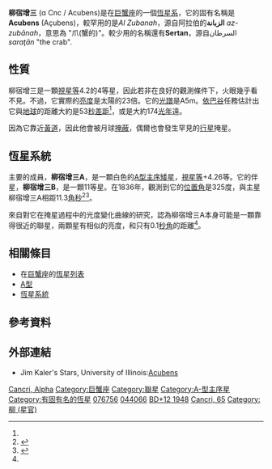 {{Starbox begin |
| name=柳宿增三，巨蟹座α，Acubens }}
{{Starbox image |
| image =[[Image:Cancer_constellation_map.png|250px]] 
| caption = 柳宿增三(Acubens)是巨蟹座α星
}} 
{{Starbox observe
| epoch = [[J2000.0|J2000.0]]
| equinox = [[J2000.0|J2000.0]] ([[國際天球参考系統|ICRS]])
| constell = [[巨蟹座|巨蟹座]]
| 星官 = 柳 ([[柳宿|柳宿]])
|ra={{RA|08|58|29.2217}}<ref name="sb0">{{cite web
| url =http://simbad.u-strasbg.fr/simbad/sim-id?Ident=NSV+4327&NbIdent=1&Radius=2&Radius.unit=arcmin&submit=submit+id
| title =SIMBAD query result: alf Cnc -- Variable Star
| publisher =Centre de Données astronomiques de Strasbourg
| accessdate =2009-09-20
| archive-date =2016-03-04
| archive-url =https://web.archive.org/web/20160304211548/http://simbad.u-strasbg.fr/simbad/sim-id?Ident=NSV+4327&NbIdent=1&Radius=2&Radius.unit=arcmin&submit=submit+id
| dead-url =no
}}</ref>
| dec = {{DEC|+11|51|27.723}}<ref name=sb0 />
| appmag_v=4.20 to 4.27<ref name=nsv1>NSV 4327, database entry, [http://www.sai.msu.su/groups/cluster/gcvs/gcvs/nsv/nsv.dat New Catalogue of Suspected Variable Stars, the improved version] {{Wayback|url=http://www.sai.msu.su/groups/cluster/gcvs/gcvs/nsv/nsv.dat |date=20170911162423 }}, Sternberg Astronomical Institute, Moscow, Russia.  Accessed on line October 20, 2009.</ref>
}}
{{Starbox character
| class = A5m<ref name=sb0 />
| u-b = +0.15<ref name=bsc2>[http://webviz.u-strasbg.fr/viz-bin/VizieR-5?-out.add=.&-source=V/50/catalog&recno=3572 HR 3572] {{Wayback|url=http://webviz.u-strasbg.fr/viz-bin/VizieR-5?-out.add=.&-source=V%2F50%2Fcatalog&recno=3572 |date=20210123180316 }}, database entry, The Bright Star Catalogue,  5th Revised Ed. (Preliminary Version), D. Hoffleit and W. H. Warren, Jr., [[Centre_de_Données_astronomiques_de_Strasbourg|CDS]] ID [http://vizier.u-strasbg.fr/viz-bin/Cat?V/50 V/50] {{Wayback|url=http://vizier.u-strasbg.fr/viz-bin/Cat?V%2F50 |date=20160303204455 }}.  Accessed on line October 20, 2009.</ref>
| b-v = +0.14<ref name=bsc2 />
| r-i = +0.04<ref name=bsc2 />
}}
{{Starbox astrometry
| radial_v = −13.8 ± 2<ref name=sb0 />
| prop_mo_ra = 41.45<ref name=sb0 />
| prop_mo_dec = −29.22<ref name=sb0 />
| parallax = 18.79
| p_error = 0.99
| parallax_footnote = <ref name="aaa323">{{cite journal
  | author=Perryman, M. A. C.; Lindegren, L.; Kovalevsky, J.; Hoeg, E. et al
  | title=The HIPPARCOS Catalogue
  | journal=Astronomy and Astrophysics
  | year=1997
  | volume=323
  | pages=L49-L52
  | url=http://cdsads.u-strasbg.fr/cgi-bin/nph-bib_query?1997A%26A...323L..49P&db_key=AST&nosetcookie=1
  | format=PDF
  | accessdate=2010-05-13 
  | bibcode=1997A&A...323L..49P}}</ref>
| absmag_v=0.6<ref>From apparent magnitude and parallax.</ref>
}}
{{Starbox detail 
  |mass=2 <ref name="kaler">{{cite web
  |title=ACUBENS (Alpha Cancri)
  |publisher=University of Illinois
  |author=Professor James B. (Jim) Kaler
  |url=http://stars.astro.illinois.edu/sow/acubens.html
  |accessdate=2010-05-13
  |archive-date=2019-01-23
  |archive-url=https://web.archive.org/web/20190123235307/http://stars.astro.illinois.edu/sow/acubens.html
  |dead-url=no
  }}</ref> 
  |radius = 1.0<ref name=cadars3>[http://webviz.u-strasbg.fr/viz-bin/VizieR-5?-out.add=.&-source=II/224/cadars.dat&recno=4410 HD 76756] {{Wayback|url=http://webviz.u-strasbg.fr/viz-bin/VizieR-5?-out.add=.&-source=II%2F224%2Fcadars.dat&recno=4410 |date=20210123173514 }}, database entry, Catalog of Apparent Diameters and Absolute Radii of Stars (CADARS), 3rd edition, L. E. Pasinetti-Fracassini, L. Pastori, S. Covino, and A. Pozzi, [[Centre_de_Données_astronomiques_de_Strasbourg|CDS]] ID [http://vizier.u-strasbg.fr/viz-bin/Cat?II/224 II/224] {{Wayback|url=http://vizier.u-strasbg.fr/viz-bin/Cat?II%2F224 |date=20160304082010 }}.  Accessed on line October 20, 2009.</ref> 
  |luminosity=23 <ref name="kaler" /> 
  |temperature=8,500
  |metal= ? [[Metallicity#Calculation|Fe/H]]
  |rotation=75 km/s <ref name="aaa393">{{cite journal
  | author=Royer, F.; Grenier, S.; Baylac, M.-O.; Gómez, A. E.; Zorec, J.
  | title=Rotational velocities of A-type stars in the northern hemisphere. II. Measurement of v sin i in the northern hemisphere
  | journal=Astronomy and Astrophysics
  | year=2002
  | volume=393
  | pages=897-911
  | url=http://cdsads.u-strasbg.fr/cgi-bin/nph-bib_query?2002A%26A...393..897R&db_key=AST&nosetcookie=1
  | format=PDF
  | accessdate=2010-05-11 
  | bibcode=2002A&A...393..897R
  | doi=10.1051/0004-6361:20020943}}</ref>
  |age= ? }}
{{Starbox catalog
| names=Acubens, Sertan, Sartan, α Cnc, Alpha Cancri, Alpha Cnc, [[Flamsteed_designation|65 Cancri]], 65 Cnc, [[Aitken_Double_Star_Catalogue|ADS]] 7115 A, [[Durchmusterung|BD]]+12 1948, [[Catalog_of_Components_of_Double_and_Multiple_Stars|CCDM]] J08585+1151A, [[Fifth_Fundamental_Catalogue|FK5]] 337, [[Boss_General_Catalogue|GC]] 12406, [[Henry_Draper_Catalogue|HD]] 76756, [[Hipparcos_Catalogue|HIP]] 44066, [[Bright_Star_Catalogue|HR]] 3572, [[Index_Catalogue_of_Visual_Double_Stars|IDS]] 08530+1215 A, [[PPM_Star_Catalogue|PPM]] 125972, [[Smithsonian_Astrophysical_Observatory_Star_Catalog|SAO]] 98267.<ref name=sb0 /><ref name=bsc2 />}}
{{Starbox reference
| Simbad=alpha+cancri}}
{{Starbox end}}


'''柳宿增三''' (α Cnc / Acubens)是在[[巨蟹座|巨蟹座]]的一個[[恆星系|恆星系]]，它的固有名稱是'''Acubens''' (Açubens)，較罕用的是''Al Zubanah''，源自阿拉伯的'''الزبانة''' ''az-zubānah''，意思為 "爪(蟹的)"。較少用的名稱還有'''Sertan'''，源自السرطان ''saraţān'' "the crab". 

== 性質 ==

柳宿增三是一顆[[視星等|視星等]]4.2的4等星，因此若非在良好的觀測條件下，火眼幾乎看不見。不過，它實際的[[亮度#天文學|亮度]]是太陽的23倍。它的[[恆星分類|光譜]]是A5m。[[依巴谷|依巴谷]]任務估計出它與[[地球|地球]]的距離大約是53[[秒差距|秒差距]]<ref name="aaa323" />，或是大約174[[光年|光年]]遠。

因為它靠近[[黃道|黃道]]，因此他會被月球[[掩星|掩蔽]]，偶爾也會發生罕見的[[行星|行星]]掩星。

== 恆星系統 ==

主要的成員，'''柳宿增三A'''，是一顆白色的[[恆星分類|A型]][[主序星|主序矮星]]，[[視星等|視星等]]+4.26等。它的伴星，'''柳宿增三B'''，是一顆11等星。在1836年，觀測到它的[[位置角|位置角]]是325度，與主星柳宿增三A相距11.3[[弧分|角秒]]<ref name=VizieR>{{cite web |title=CCDM (Catalog of Components of Double & Multiple stars (Dommanget+ 2002) |work=[[VizieR|VizieR]] |publisher=[[Centre_de_Données_astronomiques_de_Strasbourg|Centre de Données astronomiques de Strasbourg]] |url=http://vizier.u-strasbg.fr/viz-bin/VizieR-S?CCDM%20J08585%2b1151A |accessdate=2010-05-13 |archive-date=2016-03-07 |archive-url=https://web.archive.org/web/20160307060819/http://vizier.u-strasbg.fr/viz-bin/VizieR-S?CCDM%20J08585%2b1151A |dead-url=no }}</ref><ref name="Alcyone">{{cite web | url=http://www.alcyone.de/SIT/mainstars/SIT000505.htm#Cat4 | title=Acubens | publisher=Alcyone Bright Star Catalogue | accessdate=2010-05-13 | archive-date=2018-07-02 | archive-url=https://web.archive.org/web/20180702221501/http://www.alcyone.de/SIT/mainstars/SIT000505.htm#Cat4 | dead-url=no }}</ref>。 

來自對它在掩星過程中的光度變化曲線的研究，認為柳宿增三A本身可能是一顆靠得很近的聯星，兩顆星有相似的亮度，和只有0.1[[秒角|秒角]]的距離<ref name=bsc2 />。

== 相關條目 ==
* 在[[巨蟹座恆星列表|巨蟹座]]的[[恆星列表|恆星列表]]
* [[恆星分類#A型|A型]]
* [[恆星系統|恆星系統]]

== 參考資料 ==
{{reflist}}

== 外部連結 ==
*Jim Kaler's Stars, University of Illinois:[http://stars.astro.illinois.edu/sow/acubens.html Acubens] {{Wayback|url=http://stars.astro.illinois.edu/sow/acubens.html |date=20190123235307 }}

{{巨蟹座恒星}}
{{星官|柳宿|8|13}}

[[Category:拜耳天體|Cancri, Alpha]]
[[Category:巨蟹座|Category:巨蟹座]]
[[Category:聯星|Category:聯星]]
[[Category:A-型主序星|Category:A-型主序星]]
[[Category:有固有名的恆星|Category:有固有名的恆星]]
[[Category:HD和HDE天體|076756]]
[[Category:HIP天體|044066]]
[[Category:波恩天體|BD+12   1948]]
[[Category:佛氏天體|Cancri, 65]]
[[Category:柳_(星官)|Category:柳 (星官)]]